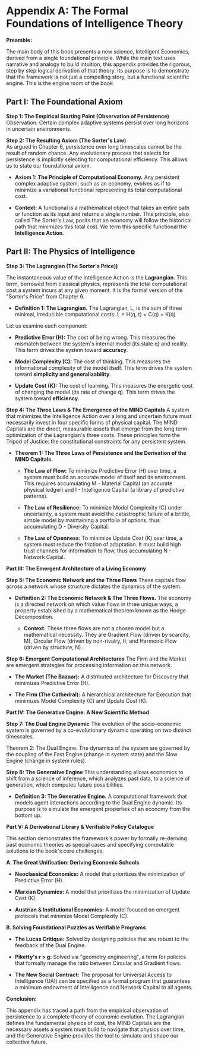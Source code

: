 # Appendix A: The Formal Foundations of Intelligence Theory

**Preamble:**

The main body of this book presents a new science, Intelligent Economics, derived from a single foundational principle. While the main text uses narrative and analogy to build intuition, this appendix provides the rigorous, step by step logical derivation of that theory. Its purpose is to demonstrate that the framework is not just a compelling story, but a functional scientific engine. This is the engine room of the book.

## Part I: The Foundational Axiom

**Step 1: The Empirical Starting Point (Observation of Persistence)**  
Observation: Certain complex adaptive systems persist over long horizons in uncertain environments.

**Step 2: The Resulting Axiom (The Sorter's Law)**  
As argued in Chapter 6, persistence over long timescales cannot be the result of random chance. Any evolutionary process that selects for persistence is implicitly selecting for computational efficiency. This allows us to state our foundational axiom.

- **Axiom 1: The Principle of Computational Economy.** Any persistent complex adaptive system, such as an economy, evolves as if to minimize a variational functional representing its total computational cost.

- **Context:** A functional is a mathematical object that takes an entire path or function as its input and returns a single number. This principle, also called The Sorter's Law, posits that an economy will follow the historical path that minimizes this total cost. We term this specific functional the **Intelligence Action**.

## Part II: The Physics of Intelligence

**Step 3: The Lagrangian (The Sorter's Price))**

The instantaneous value of the Intelligence Action is the **Lagrangian**. This term, borrowed from classical physics, represents the total computational cost a system incurs at any given moment. It is the formal version of the "Sorter's Price" from Chapter 6.

- **Definition 1: The Lagrangian.** The Lagrangian, L, is the sum of three minimal, irreducible computational costs:
  L = H(q, t) + C(q) + K(q̇)
  
Let us examine each component:

  - **Predictive Error (H):** The cost of being wrong. This measures the mismatch between the system's internal model (its state q) and reality. This term drives the system toward **accuracy**.

  - **Model Complexity (C):** The cost of thinking. This measures the informational complexity of the model itself. This term drives the system toward **simplicity and generalizability**.

  - **Update Cost (K):** The cost of learning. This measures the energetic cost of changing the model (its rate of change q̇). This term drives the system toward **efficiency**.

**Step 4: The Three Laws & The Emergence of the MIND Capitals**
A system that minimizes the Intelligence Action over a long and uncertain future must necessarily invest in four specific forms of physical capital. The MIND Capitals are the direct, measurable assets that emerge from the long term optimization of the Lagrangian's three costs. These principles form the Tripod of Justice: the constitutional constraints for any persistent system.

- **Theorem 1: The Three Laws of Persistence and the Derivation of the MIND Capitals.**

  - **The Law of Flow:** To minimize Predictive Error (H) over time, a system must build an accurate model of itself and its environment. This requires accumulating M - Material Capital (an accurate physical ledger) and I - Intelligence Capital (a library of predictive patterns).

  - **The Law of Resilience:** To minimize Model Complexity (C) under uncertainty, a system must avoid the catastrophic failure of a brittle, simple model by maintaining a portfolio of options, thus accumulating D - Diversity Capital.

  - **The Law of Openness:** To minimize Update Cost (K) over time, a system must reduce the friction of adaptation. It must build high trust channels for information to flow, thus accumulating N - Network Capital.

**Part III: The Emergent Architecture of a Living Economy**

**Step 5: The Economic Network and the Three Flows**
These capitals flow across a network whose structure dictates the dynamics of the system.

- **Definition 2: The Economic Network & The Three Flows.** The economy is a directed network on which value flows in three unique ways, a property established by a mathematical theorem known as the Hodge Decomposition.

  - **Context:** These three flows are not a chosen model but a mathematical necessity. They are Gradient Flow (driven by scarcity, M), Circular Flow (driven by non-rivalry, I), and Harmonic Flow (driven by structure, N).

**Step 6: Emergent Computational Architectures**
The Firm and the Market are emergent strategies for processing information on this network.

- **The Market (The Bazaar):** A distributed architecture for Discovery that minimizes Predictive Error (H).

- **The Firm (The Cathedral):** A hierarchical architecture for Execution that minimizes Model Complexity (C) and Update Cost (K).

**Part IV: The Generative Engine: A New Scientific Method**

**Step 7: The Dual Engine Dynamic**
The evolution of the socio-economic system is governed by a co-evolutionary dynamic operating on two distinct timescales.

Theorem 2: The Dual Engine. The dynamics of the system are governed by the coupling of the Fast Engine (change in system state) and the Slow Engine (change in system rules).

**Step 8: The Generative Engine**
This understanding allows economics to shift from a science of inference, which analyzes past data, to a science of generation, which computes future possibilities.

- **Definition 3: The Generative Engine.** A computational framework that models agent interactions according to the Dual Engine dynamic. Its purpose is to simulate the emergent properties of an economy from the bottom up.

**Part V: A Derivational Library & Verifiable Policy Catalogue**

This section demonstrates the framework's power by formally re-deriving past economic theories as special cases and specifying computable solutions to the book's core challenges.

**A. The Great Unification: Deriving Economic Schools**

- **Neoclassical Economics:** A model that prioritizes the minimization of Predictive Error (H).

- **Marxian Dynamics:** A model that prioritizes the minimization of Update Cost (K).

- **Austrian & Institutional Economics:** A model focused on emergent protocols that minimize Model Complexity (C).

**B. Solving Foundational Puzzles as Verifiable Programs**

- **The Lucas Critique:** Solved by designing policies that are robust to the feedback of the Dual Engine.

- **Piketty's r > g:** Solved via "geometry engineering", a term for policies that formally manage the ratio between Circular and Gradient flows.

- **The New Social Contract:** The proposal for Universal Access to Intelligence (UAI) can be specified as a formal program that guarantees a minimum endowment of Intelligence and Network Capital to all agents.

**Conclusion:**

This appendix has traced a path from the empirical observation of persistence to a complete theory of economic evolution. The Lagrangian defines the fundamental physics of cost, the MIND Capitals are the necessary assets a system must build to navigate that physics over time, and the Generative Engine provides the tool to simulate and shape our collective future.

